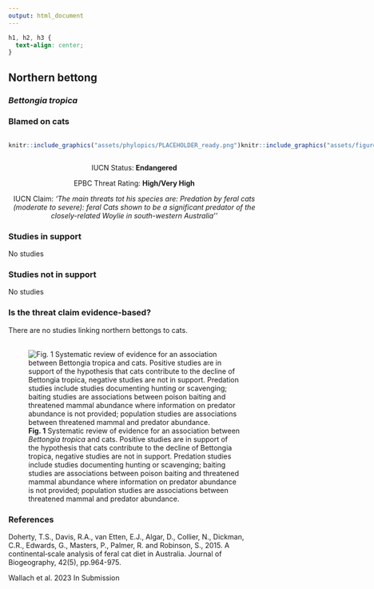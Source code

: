 ```yaml
---
output: html_document
---
```

```css
h1, h2, h3 {
  text-align: center;
}
```

## **Northern bettong**
### *Bettongia tropica*
### Blamed on cats

:::: {style="display: flex;"}

::: {}
  ```r
  knitr::include_graphics("assets/phylopics/PLACEHOLDER_ready.png")
  ```
:::

::: {}

:::

::: {}
  ```r
  knitr::include_graphics("assets/figures/Map_Cat_Bettongia tropica.png")
  ```
:::

::::
<center>
IUCN Status: **Endangered**

EPBC Threat Rating: **High/Very High**

IUCN Claim: *'The main threats tot his species are: Predation by feral cats (moderate to severe): feral Cats shown to be a significant predator of the closely-related Woylie in south-western Australia''*

</center>

### Studies in support

No studies

### Studies not in support

No studies

### Is the threat claim evidence-based?

There are no studies linking northern bettongs to cats.
<br>
<br>

![**Fig. 1**  Systematic review of evidence for an association between *Bettongia tropica* and cats. Positive studies are in support of the hypothesis that cats contribute to the decline of Bettongia tropica, negative studies are not in support. Predation studies include studies documenting hunting or scavenging; baiting studies are associations between poison baiting and threatened mammal abundance where information on predator abundance is not provided; population studies are associations between threatened mammal and predator abundance.](assets/figures/Main_Evidence_Cat_Bettongia tropica.png)

### References

Doherty, T.S., Davis, R.A., van Etten, E.J., Algar, D., Collier, N., Dickman, C.R., Edwards, G., Masters, P., Palmer, R. and Robinson, S., 2015. A continental‐scale analysis of feral cat diet in Australia. Journal of Biogeography, 42(5), pp.964-975.

Wallach et al. 2023 In Submission

